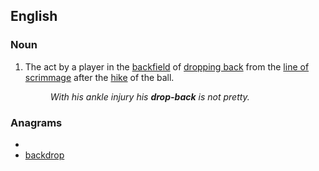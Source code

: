 ==English==

===Noun===
{{en-noun|sg=[[drop]]-[[back]]}}

# {{American football}} The act by a player in the [[backfield]] of [[drop back|dropping back]] from the [[line of scrimmage]] after the [[hike]] of the ball.
#:''With his ankle injury his '''drop-back''' is not pretty.''

===Anagrams===
* {{alphagram|abcdkopr}}
* [[backdrop#English|backdrop]]